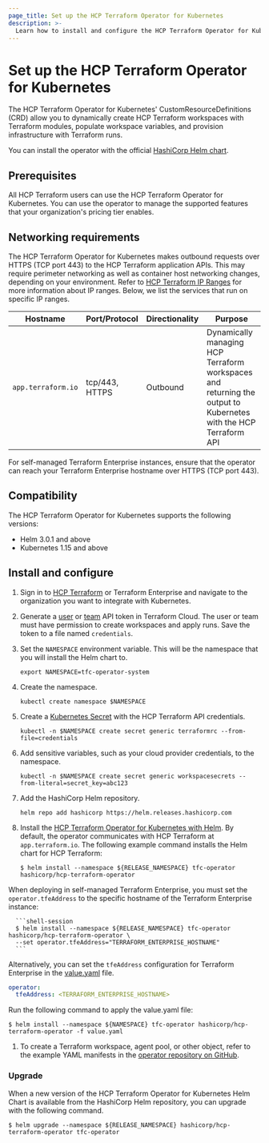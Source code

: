 ```yaml
---
page_title: Set up the HCP Terraform Operator for Kubernetes
description: >-
  Learn how to install and configure the HCP Terraform Operator for Kubernetes.
---
```


# Set up the HCP Terraform Operator for Kubernetes

The HCP Terraform Operator for Kubernetes' CustomResourceDefinitions (CRD) allow you to dynamically create HCP Terraform workspaces with Terraform modules, populate workspace variables, and provision infrastructure with Terraform runs.

You can install the operator with the official [HashiCorp Helm chart](https://github.com/hashicorp/hcp-terraform-operator).

## Prerequisites

All HCP Terraform users can use the HCP Terraform Operator for Kubernetes. You can use the operator to manage the supported features that your organization's pricing tier enables.


## Networking requirements

The HCP Terraform Operator for Kubernetes makes outbound requests over HTTPS (TCP port 443) to the HCP Terraform application APIs. This may require perimeter networking as well as container host networking changes, depending on your environment. Refer to [HCP Terraform IP Ranges](/terraform/cloud-docs/architectural-details/ip-ranges) for more information about IP ranges. Below, we list the services that run on specific IP ranges.

| Hostname         | Port/Protocol  | Directionality | Purpose                                                                                                            |
| ---------------- | -------------- | -------------- | ------------------------------------------------------------------------------------------------------------------ |
| `app.terraform.io` | tcp/443, HTTPS | Outbound       | Dynamically managing HCP Terraform workspaces and returning the output to Kubernetes with the HCP Terraform API |

For self-managed Terraform Enterprise instances, ensure that the operator can reach your Terraform Enterprise hostname over HTTPS (TCP port 443).

## Compatibility

The HCP Terraform Operator for Kubernetes supports the following versions:

* Helm 3.0.1 and above
* Kubernetes 1.15 and above

## Install and configure

1. Sign in to [HCP Terraform](https://app.terraform.io/) or Terraform Enterprise and navigate to the organization you want to integrate with Kubernetes.

1. Generate a [user](/terraform/cloud-docs/users-teams-organizations/api-tokens#user-api-tokens) or [team](/terraform/cloud-docs/users-teams-organizations/api-tokens#team-api-tokens) API token in Terraform Cloud. The user or team must have permission to create workspaces and apply runs. Save the token to a file named `credentials`.

1. Set the `NAMESPACE` environment variable. This will be the namespace that you will install the Helm chart to.

   ```
   export NAMESPACE=tfc-operator-system
   ```

1. Create the namespace.

   ```
   kubectl create namespace $NAMESPACE
   ```

1. Create a [Kubernetes Secret](https://kubernetes.io/docs/concepts/configuration/secret/) with the HCP Terraform API credentials.

   ```
   kubectl -n $NAMESPACE create secret generic terraformrc --from-file=credentials
   ```

1. Add sensitive variables, such as your cloud provider credentials, to the namespace.

   ```
   kubectl -n $NAMESPACE create secret generic workspacesecrets --from-literal=secret_key=abc123
   ```

1.  Add the HashiCorp Helm repository.

    ```
    helm repo add hashicorp https://helm.releases.hashicorp.com
    ```

1.  Install the [HCP Terraform Operator for Kubernetes with Helm](https://github.com/hashicorp/hcp-terraform-operator). By default, the operator communicates with HCP Terraform at `app.terraform.io`. The following example command installs the Helm chart for HCP Terraform:

      ```shell-session
      $ helm install --namespace ${RELEASE_NAMESPACE} tfc-operator hashicorp/hcp-terraform-operator
      ```
   When deploying in self-managed Terraform Enterprise, you must set the `operator.tfeAddress` to the specific hostname of the Terraform Enterprise instance:

      ```shell-session
      $ helm install --namespace ${RELEASE_NAMESPACE} tfc-operator hashicorp/hcp-terraform-operator \
      --set operator.tfeAddress="TERRAFORM_ENTERPRISE_HOSTNAME"
      ```

   Alternatively, you can set the `tfeAddress` configuration for Terraform Enterprise in the [value.yaml](https://github.com/hashicorp/hcp-terraform-operator/blob/main/charts/hcp-terraform-operator/values.yaml) file.

   ```yaml
   operator:
     tfeAddress: <TERRAFORM_ENTERPRISE_HOSTNAME>
   ```

   Run the following command to apply the value.yaml file:

   ```shell-session
   $ helm install --namespace ${NAMESPACE} tfc-operator hashicorp/hcp-terraform-operator -f value.yaml
   ```

1.  To create a Terraform workspace, agent pool, or other object, refer to the example YAML manifests in the [operator repository on GitHub](https://github.com/hashicorp/hcp-terraform-operator/tree/main/docs/examples).

### Upgrade

When a new version of the HCP Terraform Operator for Kubernetes Helm Chart is available from the HashiCorp Helm repository, you can upgrade with the following command.

```shell-session
$ helm upgrade --namespace ${RELEASE_NAMESPACE} hashicorp/hcp-terraform-operator tfc-operator
```
